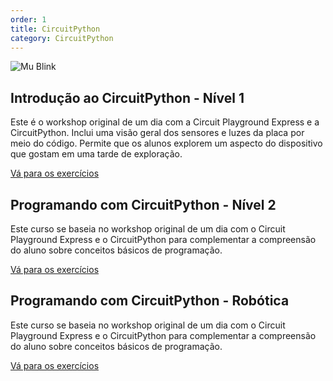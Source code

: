 ```yaml
---
order: 1
title: CircuitPython
category: CircuitPython
---
```


![Mu Blink](../../../images/circuitpython/mu.png)

## Introdução ao CircuitPython - Nível 1

Este é o workshop original de um dia com a Circuit Playground Express e a CircuitPython. Inclui uma visão geral dos sensores e luzes da placa por meio do código. Permite que os alunos explorem um aspecto do dispositivo que gostam em uma tarde de exploração.

[Vá para os exercícios](/exercises/pt-BR/circuitpython/level-1/)

## Programando com CircuitPython - Nível 2

Este curso se baseia no workshop original de um dia com o Circuit Playground Express e o CircuitPython para complementar a compreensão do aluno sobre conceitos básicos de programação.

[Vá para os exercícios](/exercises/pt-BR/circuitircuitpython/level-2/)

## Programando com CircuitPython - Robótica

Este curso se baseia no workshop original de um dia com o Circuit Playground Express e o CircuitPython para complementar a compreensão do aluno sobre conceitos básicos de programação.

[Vá para os exercícios](/exercises/pt-BR/circuitircuitpython/robotics/)
